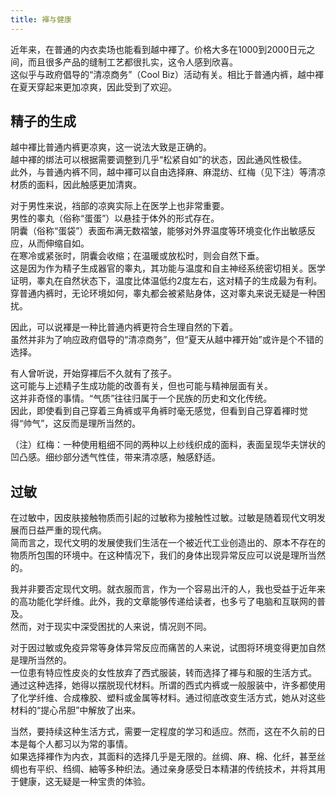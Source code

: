 ```yaml
---
title: 褌与健康
---
```



近年来，在普通的内衣卖场也能看到越中褌了。价格大多在1000到2000日元之间，而且很多产品的缝制工艺都很扎实，这令人感到欣喜。<br/>
这似乎与政府倡导的“清凉商务”（Cool Biz）活动有关。相比于普通内裤，越中褌在夏天穿起来更加凉爽，因此受到了欢迎。

## 精子的生成

越中褌比普通内裤更凉爽，这一说法大致是正确的。<br/>
越中褌的绑法可以根据需要调整到几乎“松紧自如”的状态，因此通风性极佳。<br/>
此外，与普通内裤不同，越中褌可以自由选择麻、麻混纺、红梅（见下注）等清凉材质的面料，因此触感更加清爽。

对于男性来说，裆部的凉爽实际上在医学上也非常重要。<br/>
男性的睾丸（俗称“蛋蛋”）以悬挂于体外的形式存在。<br/>
阴囊（俗称“蛋袋”）表面布满无数褶皱，能够对外界温度等环境变化作出敏感反应，从而伸缩自如。<br/>
在寒冷或紧张时，阴囊会收缩；在温暖或放松时，则会自然下垂。<br/>
这是因为作为精子生成器官的睾丸，其功能与温度和自主神经系统密切相关。医学证明，睾丸在自然状态下，温度比体温低约2度左右，这对精子的生成最为有利。<br/>
穿普通内裤时，无论环境如何，睾丸都会被紧贴身体，这对睾丸来说无疑是一种困扰。

因此，可以说褌是一种比普通内裤更符合生理自然的下着。<br/>
虽然并非为了响应政府倡导的“清凉商务”，但“夏天从越中褌开始”或许是个不错的选择。

有人曾听说，开始穿褌后不久就有了孩子。<br/>
这可能与上述精子生成功能的改善有关，但也可能与精神层面有关。<br/>
这并非奇怪的事情。“气质”往往归属于一个民族的历史和文化传统。<br/>
因此，即使看到自己穿着三角裤或平角裤时毫无感觉，但看到自己穿着褌时觉得“帅气”，这反而是理所当然的。

（注）红梅：一种使用粗细不同的两种以上纱线织成的面料，表面呈现华夫饼状的凹凸感。细纱部分透气性佳，带来清凉感，触感舒适。

## 过敏

在过敏中，因皮肤接触物质而引起的过敏称为接触性过敏。过敏是随着现代文明发展而日益严重的现代病。<br/>
简而言之，现代文明的发展使我们生活在一个被近代工业创造出的、原本不存在的物质所包围的环境中。在这种情况下，我们的身体出现异常反应可以说是理所当然的。

我并非要否定现代文明。就衣服而言，作为一个容易出汗的人，我也受益于近年来的高功能化学纤维。此外，我的文章能够传递给读者，也多亏了电脑和互联网的普及。<br/>
然而，对于现实中深受困扰的人来说，情况则不同。

对于因过敏或免疫异常等身体异常反应而痛苦的人来说，试图将环境变得更加自然是理所当然的。<br/>
一位患有特应性皮炎的女性放弃了西式服装，转而选择了褌与和服的生活方式。<br/>
通过这种选择，她得以摆脱现代材料。所谓的西式内裤或一般服装中，许多都使用了化学纤维、合成橡胶、塑料或金属等材料。通过彻底改变生活方式，她从对这些材料的“提心吊胆”中解放了出来。

当然，要持续这种生活方式，需要一定程度的学习和适应。然而，这在不久前的日本是每个人都习以为常的事情。<br/>
如果选择褌作为内衣，其面料的选择几乎是无限的。丝绸、麻、棉、化纤，甚至丝绸也有平织、绉绸、紬等多种织法。通过亲身感受日本精湛的传统技术，并将其用于健康，这无疑是一种宝贵的体验。

<ContributorList githubRepo="dragonjay-lyj/jpstra" />
